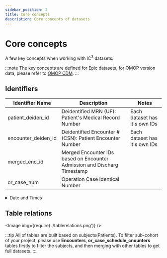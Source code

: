 ```yaml
---
sidebar_position: 2
title: Core concepts
description: Core concepts of datasets
---
```


# Core concepts
A few key concepts when working with IC<sup>3</sup> datasets.

:::note
The key concepts are defined for Epic datasets, for OMOP version data, please refer to [OMOP CDM](https://www.ohdsi.org/data-standardization/).
:::

## Identifiers

| Identifier Name     | Description                                                              | Notes                         |
|---------------------|--------------------------------------------------------------------------|-------------------------------|
| patient_deiden_id   | Deidentified MRN (UF): Patient's Medical Record Number                   | Each dataset has it's own IDs |
| encounter_deiden_id | Deidentified Encounter # (CSN): Patient Encounter Number                 | Each dataset has it's own IDs |
| merged_enc_id       | Merged Encounter IDs based on Encounter Admission and Discharg Timestamp |                               |
| or_case_num         | Operation Case Identical Number                                          |                               |

<details>
<summary> Date and Times </summary>

| table name                  | column name                       | column description                                                                  | notes |
|-----------------------------|-----------------------------------|-------------------------------------------------------------------------------------|-------|
| admission_encounters        | admit_datetime                    | Admit DateTime                                                                      |       |
| admission_encounters        | dischg_datetime                   | Discharge DateTime                                                                  |       |
| admission_encounters        | ed_arrival_datetime               | Emergency Department Arrival Datetime                                               |       |
| admission_encounters        | ed_dischg_datetime                | Emergency Department Discharge DateTime                                             |       |
| anesthesia                  | anesthesia_datetime               | Anesthesia Encountered DateTime                                                     |       |
| blood_pressure              | bp_datetime                       | Blood Presure Measured DateTime                                                     |       |
| braden                      | braden_datetime                   | Braden Scale Score Recorded DateTime                                                |       |
| dialysis                    | observation_datetime              | Dialysis Received DateTime                                                          |       |
| ecg_cardiology_detail       | ecg_acq_datetime                  | Electrocardiogram Acquisation DateTime                                              |       |
| encounters                  | admit_datetime                    | Admit DateTime                                                                      |       |
| encounters                  | dischg_datetime                   | Discharge DateTime                                                                  |       |
| encounters                  | ed_arrival_datetime               | Emergency Department Arrival Datetime                                               |       |
| encounters                  | ed_dischg_datetime                | Emergency Department Discharge DateTime                                             |       |
| encounters                  | ed_dischg_datetime_all            | All ED discharge datetimes for that encounter (some encounters have multiple times) |       |
| encounters                  | ed_dischg_datetime_first          | Earliest ED Discharge datetime for the encounter                                    |       |
| encounters                  | merged_admit_datetime             | admission datetime for the merged_encounter                                         |       |
| encounters                  | merged_dischg_datetime            | discharge datetime for the merged_encounter                                         |       |
| glasgow                     | glasgow_coma_datetime             | Glasgow Coma Scale Score Recorded DateTime                                          |       |
| heart_rate                  | vitals_datetime                   | Heart Rate Recorded DateTime                                                        |       |
| height_weight               | height_weight_datetime            | Height and Weight Measured DateTime                                                 |       |
| hemodynamic_monitoring      | hemodynamic_monitoring_datetime   | Hemodynamic Monitoring DateTime                                                     |       |
| intake_outtake              | i_o_datetime                      | Intake/Outtake DateTime                                                             |       |
| internal_stations           | enter_datetime                    | Station Enter DateTime                                                              |       |
| internal_stations           | exit_datetime                     | Station Exit DateTime                                                               |       |
| lab_notes                   | note_datetime                     | Notes Recorded DateTime                                                             |       |
| labs                        | measurement_datetime              | Lab Measured DateTime                                                               |       |
| labs                        | order_datetime                    | Order DateTime                                                                      |       |
| labs                        | result_datetime                   | Result Available DateTime                                                           |       |
| meds                        | end_datetime                      | Medication End DateTime                                                             |       |
| meds                        | med_order_datetime                | Medication  Order Datetime                                                          |       |
| meds                        | med_order_end_datetime            | Medication Order End Datetime                                                       |       |
| meds                        | med_order_start_datetime          | Medication Order Start Datetime                                                     |       |
| meds                        | taken_datetime                    | Action Taken DateTime                                                               |       |
| meds                        | verbatim_end_datetime             |                                                                                     |       |
| morse                       | morse_datetime                    | Morse Fall Risk Scale Score Recorded DateTime                                       |       |
| or_case_schedule            | anesthesia_arrival_datetime       | Anesthesia Arrival Datetime                                                         |       |
| or_case_schedule            | anesthesia_block_start_datetime   | Anesthesia Block Start Datetime                                                     |       |
| or_case_schedule            | anesthesia_block_stop_datetime    | Anesthesia Block Stop Datetime                                                      |       |
| or_case_schedule            | anesthesia_ready_datetime         | Anesthesia Ready Datetime                                                           |       |
| or_case_schedule            | anesthesia_start_datetime         | Anesthesia Start DataTime                                                           |       |
| or_case_schedule            | anesthesia_stop_datetime          | Anesthesia Stop DataTime                                                            |       |
| or_case_schedule            | begin_to_close_datetime           | Procedure Begin to End Datetime                                                     |       |
| or_case_schedule            | dressing_datetime                 | Dressing DateTime                                                                   |       |
| or_case_schedule            | incision_datetime                 | Incision DateTime                                                                   |       |
| or_case_schedule            | pacu_start_datetime               | Post-anesthesia Care Unit Start Datetime                                            |       |
| or_case_schedule            | pre_op_begin_datetime             | Preoperation Begin Datetime                                                         |       |
| or_case_schedule            | pre_op_end_datetime               | Preoperation End Datetime                                                           |       |
| or_case_schedule            | procedural_care_complete_datetime | Procedure Care Completion Datetime                                                  |       |
| or_case_schedule            | procedure_end_datetime            | Procedure End Datetime                                                              |       |
| or_case_schedule            | procedure_start_datetime          | Procedure Start Datetime                                                            |       |
| or_case_schedule            | ready_for_or_datetime             | Operation Ready Datetime                                                            |       |
| or_case_schedule            | room_end_datetime                 | Room of Surgery in Used End Datetime                                                |       |
| or_case_schedule            | room_start_datetime               | Room of Surgery in Used Start DateTime                                              |       |
| or_case_schedule            | sched_start_datetime              | Scheduled Surgery Start DateTime                                                    |       |
| or_case_schedule            | surgeon_in_datetime               | Surgeon In Datetime                                                                 |       |
| or_case_schedule            | surgeon_out_datetime              | Surgeon Out Datetime                                                                |       |
| or_case_schedule            | surgery_start_datetime            | Surgery Start Datetime                                                              |       |
| or_case_schedule            | surgery_stop_datetime             | Surgery Stop Datetime                                                               |       |
| or_case_schedule_encounters | admit_datetime                    | Admit DateTime                                                                      |       |
| or_case_schedule_encounters | anesthesia_arrival_datetime       | Anesthesia Arrival Datetime                                                         |       |
| or_case_schedule_encounters | anesthesia_block_start_datetime   | Anesthesia Block Start Datetime                                                     |       |
| or_case_schedule_encounters | anesthesia_block_stop_datetime    | Anesthesia Block Stop Datetime                                                      |       |
| or_case_schedule_encounters | anesthesia_ready_datetime         | Anesthesia Ready Datetime                                                           |       |
| or_case_schedule_encounters | anesthesia_start_datetime         | Anesthesia Start DataTime                                                           |       |
| or_case_schedule_encounters | anesthesia_stop_datetime          | Anesthesia Stop DataTime                                                            |       |
| or_case_schedule_encounters | begin_to_close_datetime           | Procedure Begin to End Datetime                                                     |       |
| or_case_schedule_encounters | dischg_datetime                   | Discharge DateTime                                                                  |       |
| or_case_schedule_encounters | dressing_datetime                 | Dressing DateTime                                                                   |       |
| or_case_schedule_encounters | ed_arrival_datetime               | Emergency Department Arrival Datetime                                               |       |
| or_case_schedule_encounters | ed_dischg_datetime                | Emergency Department Discharge DateTime                                             |       |
| or_case_schedule_encounters | ed_dischg_datetime_all            | Emergency Department Discharge DateTime All                                         |       |
| or_case_schedule_encounters | ed_dischg_datetime_first          | Emergency Department Discharge DateTime First                                       |       |
| or_case_schedule_encounters | incision_datetime                 | Incision DateTime                                                                   |       |
| or_case_schedule_encounters | merged_admit_datetime             | Merged Encounters Admission Datetime                                                |       |
| or_case_schedule_encounters | merged_dischg_datetime            | Merged Encounters Discharge DateTime                                                |       |
| or_case_schedule_encounters | pacu_start_datetime               | Post-anesthesia Care Unit Start Datetime                                            |       |
| or_case_schedule_encounters | pre_op_begin_datetime             | Preoperation Begin Datetime                                                         |       |
| or_case_schedule_encounters | pre_op_end_datetime               | Preoperation End Datetime                                                           |       |
| or_case_schedule_encounters | procedural_care_complete_datetime | Procedure Care Completion Datetime                                                  |       |
| or_case_schedule_encounters | procedure_end_datetime            | Procedure End Datetime                                                              |       |
| or_case_schedule_encounters | procedure_start_datetime          | Procedure Start Datetime                                                            |       |
| or_case_schedule_encounters | ready_for_or_datetime             | Operation Ready Datetime                                                            |       |
| or_case_schedule_encounters | room_end_datetime                 | Room of Surgery in Used End Datetime                                                |       |
| or_case_schedule_encounters | room_start_datetime               | Room of Surgery in Used Start DateTime                                              |       |
| or_case_schedule_encounters | sched_start_datetime              | Scheduled Start Datetime                                                            |       |
| or_case_schedule_encounters | surgeon_in_datetime               | Surgeon In Datetime                                                                 |       |
| or_case_schedule_encounters | surgeon_out_datetime              | Surgeon Out Datetime                                                                |       |
| or_case_schedule_encounters | surgery_start_datetime            | Surgery Start Datetime                                                              |       |
| or_case_schedule_encounters | surgery_stop_datetime             | Surgery Stop Datetime                                                               |       |
| pain                        | pain_datetime                     | Pain Assessed DateTime                                                              |       |
| prescribing                 | med_order_datetime                | Medication Order DateTime                                                           |       |
| prescribing                 | med_order_end_datetime            | Medication Order End DateTime                                                       |       |
| prescribing                 | med_order_start_datetime          | Medication Order Start DateTime                                                     |       |
| realm                       | realm_datetime                    | Rapid Estimate of Adult Literacy in Medicine Test Performed DateTime                |       |
| respiratory                 | respiratory_datetime              | Respiratory DateTime                                                                |       |
| temperature                 | vitals_datetime                   | Temperature Recorded DateTime                                                       |       |
| transfusions                | order_datetime                    | Order DateTime                                                                      |       |

</details>

## Table relations
<Image img={require('./tablerelations.png')} />

:::tip
All of tables are built based on subjects(Patients). 
To filter sub-cohort of your project, please use **Encounters**, **or_case_schedule_cnounters** tables firstly to filter the subjects, and then merging with other tables to get full datasets.
:::